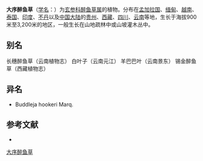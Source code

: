 {{Speciesbox
| name = 大序醉鱼草
| status = 
| status_system = 
| image = Buddleja macrostachya panicle.jpg
| genus = Buddleja
| species = macrostachya
| authority = Wall. ex Benth.
| subdivision_ranks =[[变种|变种]]
| subdivision =
* 大序醉鱼草 ''B. m.'' var. ''macrostachya''
* [[不丹醉鱼草|不丹醉鱼草]] ''B. m.'' var. ''griffithii''
}}

'''大序醉鱼草'''（[[学名|学名]]：{{lang|la|''Buddleja macrostachya''}}）为[[玄参科|玄参科]][[醉鱼草属|醉鱼草属]]的植物。分布在[[孟加拉国|孟加拉国]]、[[缅甸|缅甸]]、[[越南|越南]]、[[泰国|泰国]]、[[印度|印度]]、[[不丹|不丹]]以及[[中国大陆|中国大陆]]的[[贵州|贵州]]、[[西藏|西藏]]、[[四川|四川]]、[[云南|云南]]等地，生长于海拔900米至3,200米的地区，一般生长在山地疏林中或山坡灌木丛中。

== 别名 ==
长穗醉鱼草（云南植物志） 白叶子（云南元江） 羊巴巴叶（云南景东） 锡金醉鱼草（西藏植物志）

== 异名 ==
* Buddleja hookeri Marq.

== 参考文献 ==
<div class="references-small">
* {{cite web| url =http://www.bioinfo.cn/db05/KmzwSpecies.php?action=view&id=2673| title =大序醉鱼草（原变种）| work =《中国高等植物数据库全库》| publisher =中国科学院微生物研究所| author =昆明植物研究所| accessdate =2009-02-23| deadurl =yes| archiveurl =https://web.archive.org/web/20160305103139/http://www.bioinfo.cn/db05/KmzwSpecies.php?action=view&id=2673| archivedate =2016-03-05}}
</div>
{{Taxonbar|from=Q4984677}}

[[Category:醉鱼草属|大序醉鱼草]]


{{植物小作品}}